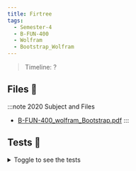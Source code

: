 ```yaml
---
title: Firtree
tags:
  - Semester-4
  - B-FUN-400
  - Wolfram
  - Bootstrap_Wolfram
---
```

> Timeline: ?


## Files 📂

:::note 2020 Subject and Files
- [B-FUN-400_wolfram_Bootstrap.pdf](https://github.com/Studio-17/Epitech-Subjects/raw/main/Semester-4/B-FUN-400/Wolfram/Bootstrap_Wolfram/B-FUN-400_wolfram_Bootstrap.pdf)
:::

## Tests 🤖
<details>
  <summary>Toggle to see the tests</summary>
  <div>
Yo
  </div>
</details>

